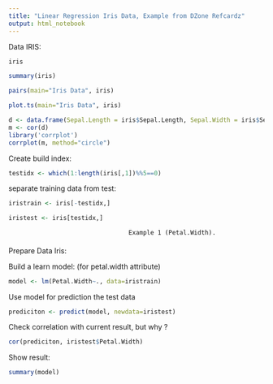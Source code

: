 ```yaml
---
title: "Linear Regression Iris Data, Example from DZone Refcardz"
output: html_notebook
---
```

Data IRIS:
```r
iris
```

```r
summary(iris)
```
```r
pairs(main="Iris Data", iris)
```
```r
plot.ts(main="Iris Data", iris)
```
```r
d <- data.frame(Sepal.Length = iris$Sepal.Length, Sepal.Width = iris$Sepal.Width, Petal.Length = iris$Petal.Length, Petal.Width = iris$Petal.Width)
m <- cor(d)
library('corrplot')
corrplot(m, method="circle")
```

Create build index:
```r
testidx <- which(1:length(iris[,1])%%5==0)
```
separate training data from test:
```r
iristrain <- iris[-testidx,]
```
```r
iristest <- iris[testidx,]
```
                                     Example 1 (Petal.Width).
####
Prepare Data Iris:

Build a learn model: (for petal.width attribute)
```r
model <- lm(Petal.Width~., data=iristrain)
```
Use model for prediction the test data
```r
prediciton <- predict(model, newdata=iristest)
```
Check correlation with current result, but why ? 
```r
cor(prediciton, iristest$Petal.Width)
```
Show result:
```r
summary(model)
```